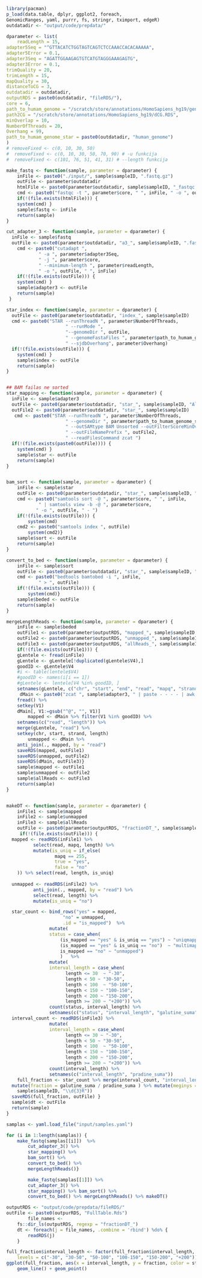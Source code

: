 ```r
library(pacman)
p_load(data.table, dplyr, ggplot2, foreach, 
GenomicRanges, yaml, purrr, fs, stringr, tximport, edgeR)
outdatadir <- "output/code/prepdata/"
```

```r

dparameter <- list(
    readLength = 15,
adapter5Seq = "^GTTACATCTGGTAGTCAGTCTCCAAACCACACAAAAA",
adapter5Error = 0.1,
adapter3Seq = "AGATTGGAAGAGTGTCATGTAGGGAAAGAGTG",
adapter3Error = 0.1,
trimQuality = 20,
trimLength = 15,
mapQuality = 30,
distanceToCG = 3,
outdatadir = outdatadir,
outputRDS = paste0(outdatadir, "fileRDS/"),
core = 6,
path_to_humam_genome = "/scratch/store/annotations/HomoSapiens_hg19/genome/genome.fa",
path2CG = "/scratch/store/annotations/HomoSapiens_hg19/dCG.RDS",
minOverlap = 10,
NumberOfThreads = 20,
Overhang = 99,
path_to_humam_genome_star = paste0(outdatadir, "human_genome")
)
# removeFixed <- c(0, 10, 30, 50)
#  removeFixed <- c(0, 10, 30, 50, 70, 90) # -u funkcija
#  removeFixed <- c(101, 76, 51, 41, 31) # --length funkcija
```

```r
make_fastq <- function(sample, parameter = dparameter) {
    inFile <- paste0("./input/", sample$sampleID, ".fastq.gz")
    outFile <- parameter$outdatadir
    htmlFile <- paste0(parameter$outdatadir, sample$sampleID, "_fastqc.html")
    cmd <- paste0("fastqc -t ", parameter$core, " ", inFile, " -o ", outFile)
    if(!(file.exists(htmlFile))) {
    system(cmd) }
    sample$fastq <- inFile
    return(sample)
}

cut_adapter_3 <- function(sample, parameter = dparameter) {
  inFile <- sample$fastq
  outFile <- paste0(parameter$outdatadir, "a3_", sample$sampleID, ".fastq.gz")
    cmd <- paste0("cutadapt ",  
            " -a ", parameter$adapter3Seq,  
            " -j ", parameter$core,
            " --minimum-length ", parameter$readLength,
            " -o ", outFile, " ", inFile)
    if(!(file.exists(outFile))) {
    system(cmd) }
    sample$adapter3 <- outFile
    return(sample)
 }

star_index <- function(sample, parameter = dparameter) {
  outFile <- paste0(parameter$outdatadir, "index_", sample$sampleID)
  cmd <- paste0("STAR --runThreadN ", parameter$NumberOfThreads,
                      " --runMode ", 
                      "--genomeDir ", outFile,
                      " --genomeFastaFiles ", parameter$path_to_humam_genome,
                      " --sjdbOverhang", parameter$Overhang)
  if(!(file.exists(outFile))) {
    system(cmd) }
    sample$index <- outFile
    return(sample)
}


## BAM failas ne sorted
star_mapping <- function(sample, parameter = dparameter) {
  inFile <- sample$adapter3
  outFile <- paste0(parameter$outdatadir, "star_", sample$sampleID, "Aligned.out.bam")
  outFile2 <- paste0(parameter$outdatadir, "star_", sample$sampleID)
   cmd <- paste0("STAR --runThreadN ", parameter$NumberOfThreads, 
                      " --genomeDir ", parameter$path_to_humam_genome_star,
                      " --outSAMtype BAM Unsorted --outFilterScoreMinOverLread 0.3 --outFilterMatchNminOverLread 0.3 --readFilesIn ", inFile,
                      " --outFileNamePrefix ", outFile2, 
                      " --readFilesCommand zcat ")
  if(!(file.exists(paste0(outFile)))) {
    system(cmd) }
    sample$star <- outFile
    return(sample)
}


bam_sort <- function(sample, parameter = dparameter) {
    inFile <- sample$star
    outFile <- paste0(parameter$outdatadir, "star_", sample$sampleID, "Sorted.bam")
    cmd <- paste0("samtools sort -@ ", parameter$core, " ", inFile,
            " | samtools view -b -@ ", parameter$core, 
           " -o ", outFile, " - ") 
    if(!(file.exists(outFile))) {
        system(cmd)
    cmd2 <- paste0("samtools index ", outFile) 
        system(cmd2)}
    sample$sort <- outFile
    return(sample)
}

convert_to_bed <- function(sample, parameter = dparameter) {
    inFile <- sample$sort
    outFile <- paste0(parameter$outdatadir, "star_", sample$sampleID, ".bed")
    cmd <- paste0("bedtools bamtobed -i ", inFile, 
            " > ", outFile)
    if(!(file.exists(outFile))) {
        system(cmd)}
    sample$beded <- outFile
    return(sample)
}

mergeLengthReads <- function(sample, parameter = dparameter) {
    inFile <- sample$beded
    outFile1 <- paste0(parameter$outputRDS, "mapped_", sample$sampleID, ".Rds") ######
    outFile2 <- paste0(parameter$outputRDS, "unmapped_", sample$sampleID, ".Rds")######
    outFile3 <- paste0(parameter$outputRDS, "allReads_", sample$sampleID, ".Rds")####
    if(!(file.exists(outFile1))) {
    gLentele <- fread(inFile)
    gLentele <- gLentele[!duplicated(gLentele$V4),]
    goodID <- gLentele$V4
    #i <- table(lentele$V4)
    #goodID <- names(i[i == 1])
    #gLentele <- lentele[V4 %in% goodID, ]
    setnames(gLentele, c("chr", "start", "end", "read", "mapq", "strand")) 
     dMain <- paste0("zcat ", sample$adapter3, " | paste - - - - | awk '{print ($1), length($3)}'") %>%
    fread() %>%
    setkey(V1)
    dMain[, V1:=gsub("^@", "", V1)]
        mapped <- dMain %>% filter(V1 %in% goodID) %>%
    setnames(c("read", "length")) %>% 
    merge(gLentele, "read") %>%
    setkey(chr, start, strand, length) 
        unmapped <- dMain %>%
    anti_join(., mapped, by = "read") 
    saveRDS(mapped, outFile1)
    saveRDS(unmapped, outFile2)
    saveRDS(dMain, outFile3)}
    sample$mapped <- outFile1
    sample$unmapped <- outFile2
    sample$allReads <- outFile3
    return(sample)
}


makeDT <- function(sample, parameter = dparameter) {
    inFile1 <- sample$mapped 
    inFile2 <- sample$unmapped
    inFile3 <- sample$allReads
    outFile <- paste0(parameter$outputRDS, "fractionDT_", sample$sampleID, ".Rds")
     if(!(file.exists(outFile))) {
  mapped <- readRDS(inFile1) %>%
          select(read, mapq, length) %>% 
          mutate(is_uniq = if_else(
                  mapq == 255,
                  true = "yes",
                  false = "no"
    )) %>% select(read, length, is_uniq)
        
  unmapped <- readRDS(inFile2) %>%
          anti_join(., mapped, by = "read") %>% 
          select(read, length) %>% 
          mutate(is_uniq = "no")

  star_count <- bind_rows("yes" = mapped,
                     "no" = unmapped,
                     .id = "is_mapped")  %>% 
                mutate(
                status = case_when(
                    (is_mapped == "yes" & is_uniq == "yes") ~ "uniqmapped",
                    (is_mapped == "yes" & is_uniq == "no")  ~ "multimapped",
                    is_mapped == "no" ~ "unmapped")
                    )   %>% 
                mutate(
                interval_length = case_when(
                      length <= 30  ~ "-30",
                      length < 50 ~ "30-50",
                      length < 100  ~ "50-100",
                      length < 150 ~ "100-150",
                      length < 200 ~ "150-200",
                      length >= 200 ~ "+200")) %>% 
                count(status, interval_length) %>%
                setnames(c("status", "interval_length", "galutine_suma"))
  interval_count <- readRDS(inFile3) %>% 
                mutate(
                interval_length = case_when(
                      length <= 30 ~ "-30",
                      length < 50 ~ "30-50",
                      length < 100  ~ "50-100",
                      length < 150 ~ "100-150",
                      length < 200 ~ "150-200",
                      length >= 200 ~ "+200")) %>% 
                count(interval_length) %>% 
                setnames(c("interval_length", "pradine_suma"))
    full_fraction <- star_count %>% merge(interval_count, "interval_length") %>% 
  mutate(fraction = galutine_suma / pradine_suma ) %>% mutate(meginys = str_extract(
    sample$sampleID, "\\d{3}R"))
  saveRDS(full_fraction, outFile) }
  sample$dt <- outFile
  return(sample)
}

```

```r
samplas <- yaml.load_file("input/samples.yaml")
```

```r
for (i in 1:length(samplas)) {
    make_fastq(samplas[[i]])  %>%
        cut_adapter_3() %>% 
        star_mapping() %>% 
        bam_sort() %>%
        convert_to_bed() %>%
        mergeLengthReads()}

        make_fastq(samplas[[1]]) %>%
        cut_adapter_3() %>% 
        star_mapping() %>% bam_sort() %>% 
        convert_to_bed() %>% mergeLengthReads() %>% makeDT()
```








```r
outputRDS <- "output/code/prepdata/fileRDS/"
outFile <- paste0(outpurRDS, "FullTable.Rds")
        file_names <-
    fs::dir_ls(outputRDS, regexp = "fractionDT_")
    dt <- foreach(j = file_names, .combine = 'rbind') %do% {
        readRDS(j)
    }

full_fraction$interval_length <- factor(full_fraction$interval_length, 
    levels = c("-30", "30-50", "50-100", "100-150", "150-200", "+200"))
ggplot(full_fraction, aes(x = interval_length, y = fraction, color = status, group = status)) + 
    geom_line() + geom_point()
```